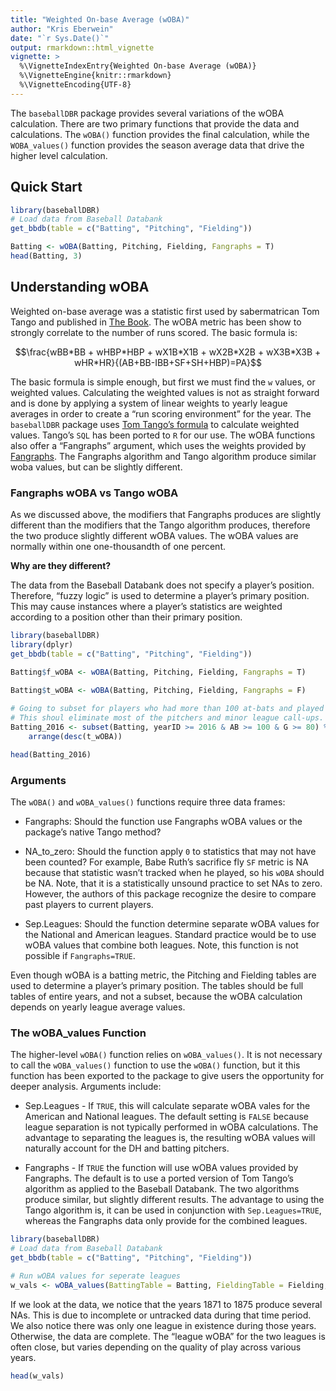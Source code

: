 ```yaml
---
title: "Weighted On-base Average (wOBA)"
author: "Kris Eberwein"
date: "`r Sys.Date()`"
output: rmarkdown::html_vignette
vignette: >
  %\VignetteIndexEntry{Weighted On-base Average (wOBA)}
  %\VignetteEngine{knitr::rmarkdown}
  %\VignetteEncoding{UTF-8}
---
```


The `baseballDBR` package provides several variations of the wOBA calculation. There are two primary functions that provide the data and calculations. The `wOBA()` function provides the final calculation, while the `WOBA_values()` function provides the season average data that drive the higher level calculation.

## Quick Start

```r
library(baseballDBR)
# Load data from Baseball Databank
get_bbdb(table = c("Batting", "Pitching", "Fielding"))

Batting <- wOBA(Batting, Pitching, Fielding, Fangraphs = T)
head(Batting, 3)
```


## Understanding wOBA

Weighted on-base average was a statistic first used by sabermatrican Tom Tango and published in [The Book](http://www.insidethebook.com/). The wOBA metric has been show to strongly correlate to the number of runs scored. The basic formula is:

$$\frac{wBB*BB + wHBP*HBP + wX1B*X1B + wX2B*X2B + wX3B*X3B + wHR*HR}{(AB+BB-IBB+SF+SH+HBP)=PA}$$

The basic formula is simple enough, but first we must find the `w` values, or weighted values. Calculating the weighted values is not as straight forward and is done by applying a system of linear weights to yearly league averages in order to create a "run scoring environment" for the year. The `baseballDBR` package uses [Tom Tango's formula](http://www.insidethebook.com/ee/index.php/site/article/woba_year_by_year_calculations/) to calculate weighted values. Tango's `SQL` has been ported to `R` for our use. The wOBA functions also offer a "Fangraphs" argument, which uses the weights provided by [Fangraphs](http://www.fangraphs.com/guts.aspx?type=cn). The Fangraphs algorithm and Tango algorithm produce similar woba values, but can be slightly different.

### Fangraphs wOBA vs Tango wOBA

As we discussed above, the modifiers that Fangraphs produces are slightly different than the modifiers that the Tango algorithm produces, therefore the two produce slightly different wOBA values. The wOBA values are normally within one one-thousandth of one percent.

**Why are they different?**

The data from the Baseball Databank does not specify a player's position. Therefore, "fuzzy logic" is used to determine a player's primary position. This may cause instances where a player's statistics are weighted according to a position other than their primary position.

```r
library(baseballDBR)
library(dplyr)
get_bbdb(table = c("Batting", "Pitching", "Fielding"))

Batting$f_wOBA <- wOBA(Batting, Pitching, Fielding, Fangraphs = T)
    
Batting$t_wOBA <- wOBA(Batting, Pitching, Fielding, Fangraphs = F)

# Going to subset for players who had more than 100 at-bats and played in at least eighty games.
# This shoul eliminate most of the pitchers and minor league call-ups.
Batting_2016 <- subset(Batting, yearID >= 2016 & AB >= 100 & G >= 80) %>%
    arrange(desc(t_wOBA))

head(Batting_2016)

```

### Arguments

The `wOBA()` and `wOBA_values()` functions require three data frames:

* Fangraphs: Should the function use Fangraphs wOBA values or the package's native Tango method?

* NA_to_zero: Should the function apply `0` to statistics that may not have been counted? For example, Babe Ruth's sacrifice fly `SF` metric is NA because that statistic wasn't tracked when he played, so his `wOBA` should be NA. Note, that it is a statistically unsound practice to set NAs to zero. However, the authors of this package recognize the desire to compare past players to current players.

* Sep.Leagues: Should the function determine separate wOBA values for the National and American leagues. Standard practice would be to use wOBA values that combine both leagues. Note, this function is not possible if `Fangraphs=TRUE`.

Even though wOBA is a batting metric, the Pitching and Fielding tables are used to determine a player's primary position. The tables should be full tables of entire years, and not a subset, because the wOBA calculation depends on yearly league average values.

### The wOBA_values Function

The higher-level `wOBA()` function relies on `wOBA_values()`. It is not necessary to call the `wOBA_values()` function to use the `wOBA()` function, but it this function has been exported to the package to give users the opportunity for deeper analysis. Arguments include:

* Sep.Leagues - If `TRUE`, this will calculate separate wOBA vales for the American and National leagues. The default setting is `FALSE` because league separation is not typically performed in wOBA calculations. The advantage to separating the leagues is, the resulting wOBA values will naturally account for the DH and batting pitchers.

* Fangraphs - If `TRUE` the function will use wOBA values provided by Fangraphs. The default is to use a ported version of Tom Tango's algorithm as applied to the Baseball Databank. The two algorithms produce similar, but slightly different results. The advantage to using the Tango algorithm is, it can be used in conjunction with `Sep.Leagues=TRUE`, whereas the Fangraphs data only provide for the combined leagues.

```r
library(baseballDBR)
# Load data from Baseball Databank
get_bbdb(table = c("Batting", "Pitching", "Fielding"))

# Run wOBA values for seperate leagues
w_vals <- wOBA_values(BattingTable = Batting, FieldingTable = Fielding, PitchingTable = Pitching, Sep.Leagues = TRUE)

```

If we look at the data, we notice that the years 1871 to 1875 produce several NAs. This is due to incomplete or untracked data during that time period. We also notice there was only one league in existence during those years. Otherwise, the data are complete. The "league wOBA" for the two leagues is often close, but varies depending on the quality of play across various years.

```r
head(w_vals)
```

